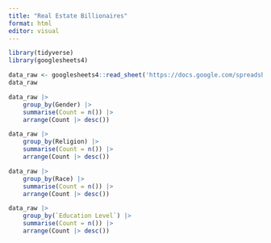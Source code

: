 ```yaml
---
title: "Real Estate Billionaires"
format: html
editor: visual
---
```


```r
library(tidyverse)
library(googlesheets4)
```

```r
data_raw <- googlesheets4::read_sheet('https://docs.google.com/spreadsheets/d/1ICjbS8SRTXU4VpcypX9Owot3RtCkByDu3sNh0n8Q6-o/edit#gid=0')
data_raw
```

```r

data_raw |> 
    group_by(Gender) |> 
    summarise(Count = n()) |> 
    arrange(Count |> desc())
```

```r

data_raw |> 
    group_by(Religion) |> 
    summarise(Count = n()) |> 
    arrange(Count |> desc())
```

```r

data_raw |> 
    group_by(Race) |> 
    summarise(Count = n()) |> 
    arrange(Count |> desc())
```

```r

data_raw |> 
    group_by(`Education Level`) |> 
    summarise(Count = n()) |> 
    arrange(Count |> desc())
```
